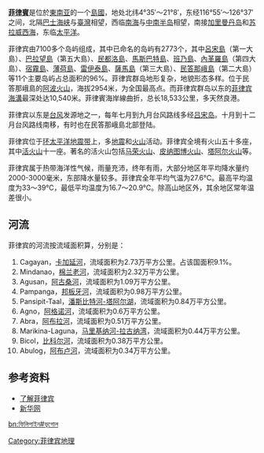 {{Country geography
|name          = 菲律宾
|map           = Ph physical map.png
|map size      = 250px
|continent     = [[太平洋|太平洋]]
|region        = [[东南亚|东南亚]]
|coordinates   = 
|area ranking  = 73
|km area       = 300,000
|percent land  = 99.38
|percent water = 0.62
|km coastline  = 36,289
|borders       = 
|highest point = [[阿波火山|阿波火山]] 2,954 m
|lowest point  = [[菲律宾海|菲律宾海]] 0m
|longest river = [[卡加延河|卡加延河]]
|largest lake  = [[贝湖|贝湖]]
}}

'''[[菲律賓|菲律賓]]'''是位於[[東南亚|東南亚]]的一个[[島嶼國家|島國]]，地处北纬4°35′～21°8′，东经116°55′～126°37′之间，北隔[[巴士海峡|巴士海峡]]与[[臺灣|臺灣]]相望，西临[[南海|南海]]与[[中南半岛|中南半岛]]相望，南接[[加里曼丹岛|加里曼丹岛]]和[[苏拉威西海|苏拉威西海]]，东临[[太平洋|太平洋]]。

菲律宾由7100多个岛屿组成，其中已命名的岛屿有2773个，其中[[呂宋|呂宋島]]（第一大島）、[[巴拉望島|巴拉望島]]（第五大島）、[[民都洛島|民都洛島]]、[[馬斯巴特島|馬斯巴特島]]、[[班乃島|班乃島]]、[[内格罗斯岛|內革羅島]]（第四大島）、[[宿霧島|宿霧島]]、[[薄荷島|薄荷島]]、[[雷伊泰島|雷伊泰島]]、[[薩馬島|薩馬島]]（第三大島）、[[棉兰老岛|民答那峨島]]（第二大島）等11个主要岛屿占总面积的96%。菲律宾群岛地形复杂，地貌形态多样。位于民答那峨島的[[阿波火山|阿波火山]]，海拔2954米，为全国最高点。而菲律宾群岛以东的[[菲律宾海溝|菲律宾海溝]]最深处达10,540米。菲律賓海岸線曲折，总长18,533公里，多天然良港。

菲律宾以东是[[台风|台风]]发源地之一，每年七月到九月台风路线多经[[吕宋岛|吕宋岛]]。十月到十二月台风路线南移，有时也在民答那峨島北部登陆。

菲律宾位于[[环太平洋地震带|环太平洋地震带]]上，多[[地震|地震]]和[[火山|火山]]活动。菲律宾全境有火山五十多座，其中[[活火山|活火山]]十一座。著名的活火山包括[[马荣火山|马荣火山]]、[[皮纳图博火山|皮纳图博火山]]、[[塔阿尔火山|塔阿尔火山]]等。

菲律宾属于热带海洋性气候，雨量充沛，终年有雨，大部分地区年平均降水量约2000-3000毫米，东部降水量较多。菲律宾全年平均气温为27.6℃。最高平均温度为33～39℃，最低平均温度为16.7～20.9℃。除高山地区外，其余地区常年温差很小。

==河流==
菲律宾的河流按流域面积算，分别是：
# Cagayan，[[卡加延河|卡加延河]]，流域面积为2.73万平方公里。占该国面积9.1%。
# Mindanao，[[棉兰老河|棉兰老河]]，流域面积为2.32万平方公里。
# Agusan，[[阿古桑河|阿古桑河]]，流域面积为1.09万平方公里。
# Pampanga，[[邦板牙河|邦板牙河]]，流域面积为0.98万平方公里。
# Pansipit-Taal，[[潘斯比特河-塔阿尔湖|潘斯比特河-塔阿尔湖]]，流域面积为0.84万平方公里。
# Agno，[[阿格诺河|阿格诺河]]，流域面积为0.6万平方公里。
# Abra，[[阿布拉河|阿布拉河]]，流域面积为0.51万平方公里。
# Marikina-Laguna，[[马里基纳河-拉古纳湾|马里基纳河-拉古纳湾]]，流域面积为0.44万平方公里。
# Bicol，[[比科尔河|比科尔河]]，流域面积为0.38万平方公里。
# Abulog，[[阿布卢河|阿布卢河]]，流域面积为0.34万平方公里。

== 参考资料 ==
* [https://web.archive.org/web/20120325054429/http://www.feilvbin.com/flbdl/zrdl.htm 了解菲律宾]
* [https://web.archive.org/web/20110813233911/http://news.xinhuanet.com/ziliao/2002-06/18/content_445771.htm 新华网]

{{亚洲题目|地理}}

[[Category:菲律宾地理|Category:菲律宾地理]]

[[bn:ফিলিপাইন#ভূগোল|bn:ফিলিপাইন#ভূগোল]]